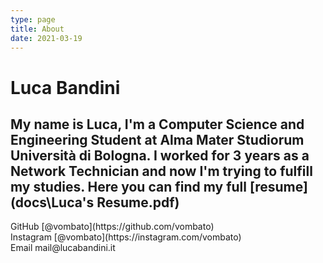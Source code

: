 ```yaml
---
type: page
title: About
date: 2021-03-19
---
```


# Luca Bandini

My name is **Luca**, I'm a Computer Science and Engineering Student at Alma Mater Studiorum Università di Bologna.
I worked for 3 years as a Network Technician and now I'm trying to fulfill my studies.
Here you can find my full [resume](docs\Luca's Resume.pdf)
---

<div>
  GitHub [@vombato](https://github.com/vombato)
  <br />
  Instagram [@vombato](https://instagram.com/vombato)
  <br />
  Email mail@lucabandini.it
</div>
